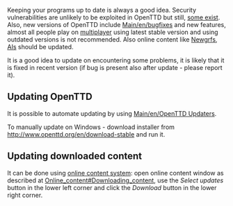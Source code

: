 Keeping your programs up to date is always a good idea. Security vulnerabilities are unlikely to be exploited in OpenTTD but still, [http://security.openttd.org/en some exist]. Also, new versions of OpenTTD include [[Main/en/bugfix]]es and new features, almost all people play on [[Main/en/Multiplayer|multiplayer]] using latest stable version and using outdated versions is not recommended. Also online content like [[Main/en/NewGRF|Newgrf]]s, [[Main/en/AI:Main Page|AI]]s should be updated.

It is a good idea to update on encountering some problems, it is likely that it is fixed in recent version (if bug is present also after update - please report it).

== Updating OpenTTD ==
It is possible to automate updating by using [[Main/en/OpenTTD Updaters]].

To manually update on Windows - download installer from http://www.openttd.org/en/download-stable and run it.

== Updating downloaded content ==
It can be done using [[Main/en/Online content|online content system]]: open online content window as described at [[Main/en/Online content#Downloading content|Online_content#Downloading_content]], use the ''Select updates'' button in the lower left corner and click the ''Download'' button in the lower right corner.